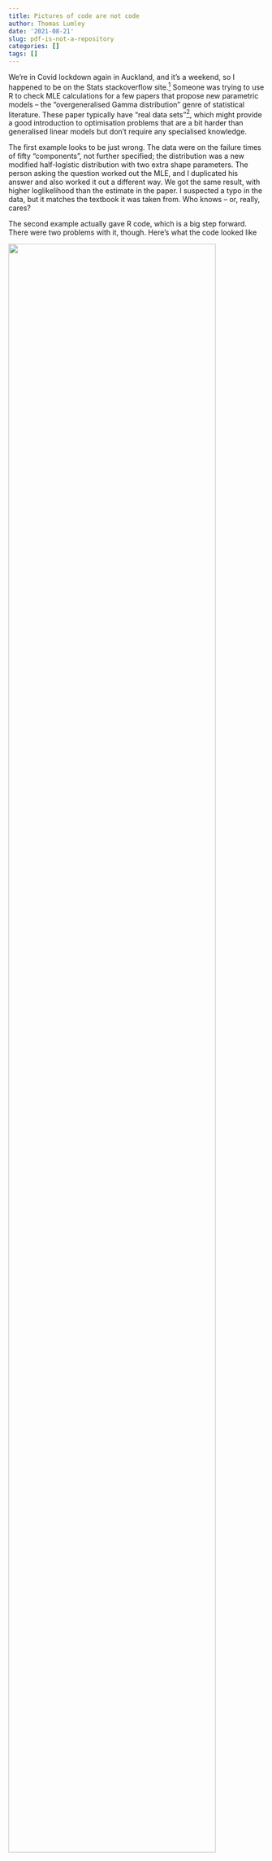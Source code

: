 ```yaml
---
title: Pictures of code are not code
author: Thomas Lumley
date: '2021-08-21'
slug: pdf-is-not-a-repository
categories: []
tags: []
---
```


We're in Covid lockdown again in Auckland, and it's a weekend, so I happened to be on the Stats stackoverflow site.^[I quite like the site; the ratio of people answering questions to people complaining about questions being bad is bearable and some of the questions are interesting] Someone was trying to use R to check MLE calculations for a few papers that propose new parametric models -- the "overgeneralised Gamma distribution" genre of statistical literature. These paper typically have "real data sets"^[where "real data", as Di Cook has pointed out, is a technical term meaning "not real data"], which might provide a good introduction to optimisation problems that are a bit harder than generalised linear models but don't require any specialised knowledge. 

The first example looks to be just wrong.  The data were on the failure times of fifty "components", not further specified; the distribution was a new modified half-logistic distribution with two extra shape parameters.  The person asking the question worked out the MLE, and I duplicated his answer and also worked it out a different way. We got the same result, with higher loglikelihood than the estimate in the paper. I suspected a typo in the data, but it matches the textbook it was taken from. Who knows -- or, really, cares? 

The second example actually gave R code, which is a big step forward. There were two problems with it, though. Here's what the code looked like

![](/2021-08-21-pdf-is-not-a-repository/index_files/codeshot.png){width=90%}

I spent quite a while trying to get this to work. One potential issue I thought of was numerical instability, so I simplified the log(power) terms and used `log1p` to handle the `log(1+)` terms. Weirdly, the result didn't change after some of my edits. 

A function body in R consists of multiple `call` objects. These are evaluated in turn, and the value of the function is the value of the last call. The body of this function, specifically, consists of three `call` objects. The value of the function is the value of the last of the three: `-2 * sum(log(1 + (log((1 + x/beta)^alpha))^(-lambda)))`, just a fragment of the actual loglikelihood.  You'd never have this problem with *real code*, but it's easy with PDF or paper pictures of code. Either copy-pasting or retyping the code is likely to be wrong even without the potential for typos.  PDF is not a code format; paper isn't either. I've seen worse than this: a paper in JRSS A where the online appendix had code **in a bitmap image**. 

Oh, the second problem? The code calls `mle2`, which expects to be given the negative loglikelihood, and so minimises it. The function `ll_LLx`, however, is the loglikelihood. So the code, if you fix the spurious line breaks to make it run as it putatively did for the authors, would give a minimum likelihood estimator.  Fixing this second problem finally gives the answers in the paper, demonstrating that the authors **did not** get them from the code they provided. 